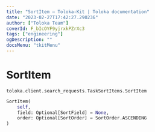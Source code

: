 ```yaml
---
title: "SortItem — Toloka-Kit | Toloka documentation"
date: "2023-02-27T17:42:27.290236"
author: ["Toloka Team"]
coverId: F_bIcOYF9yjrxkPZrXc3
tags: ["engineering"]
ogDescription: ""
docsMenu: "tkitMenu"
---
```


# SortItem
`toloka.client.search_requests.TaskSortItems.SortItem`

```python
SortItem(
    self,
    field: Optional[SortField] = None,
    order: Optional[SortOrder] = SortOrder.ASCENDING
)
```